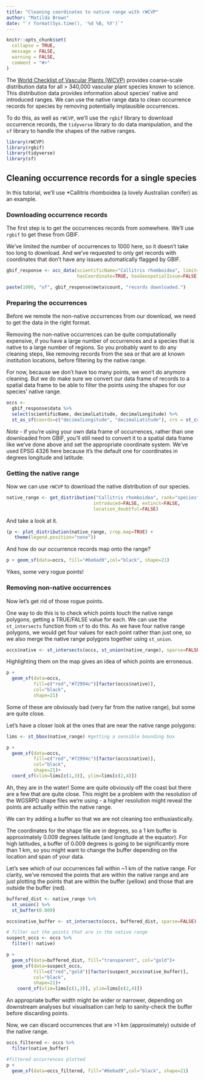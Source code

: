 ```yaml
---
title: "Cleaning coordinates to native range with rWCVP"
author: "Matilda Brown"
date: "`r format(Sys.time(), '%d %B, %Y')`"
---
```


```r
knitr::opts_chunk$set(
  collapse = TRUE,
  message = FALSE,
  warning = FALSE,
  comment = "#>"
)
```

The [World Checklist of Vascular Plants (WCVP)](https://wcvp.science.kew.org) provides coarse-scale distribution data for all > 340,000 vascular plant species known to science. This distribution data provides information about species' native and introduced ranges. We can use the native range data to clean occurrence records for species by removing potentially implausible occurrences.

To do this, as well as `rWCVP`, we'll use the `rgbif` library to download occurrence records, the `tidyverse` library to do data manipulation, and the `sf` library to handle the shapes of the native ranges.


```r
library(rWCVP)
library(rgbif)
library(tidyverse)
library(sf)
```

## Cleaning occurrence records for a single species

In this tutorial, we'll use *Callitris rhomboidea (a lovely Australian conifer) as an example.

### Downloading occurrence records

The first step is to get the occurrences records from somewhere. We'll use `rgbif` to get these from GBIF.

We've limited the number of occurrences to 1000 here, so it doesn't take too long to download. And we've requested to only get records with coordinates that don't have any issues automatically flagged by GBIF.

```r
gbif_response <- occ_data(scientificName="Callitris rhomboidea", limit=1000,
                          hasCoordinate=TRUE, hasGeospatialIssue=FALSE)

paste(1000, "of", gbif_response$meta$count, "records downloaded.")
```

### Preparing the occurrences

Before we remote the non-native occurrences from our download, we need to get the data in the right format.

Removing the non-native occurrences can be quite computationally expensive, if you have a large number of occurrences and a species that is native to a large number of regions. So you probably want to do any cleaning steps, like removing records from the sea or that are at known institution locations, before filtering by the native range.

For now, because we don't have too many points, we won't do anymore cleaning. But we do make sure we convert our data frame of records to a spatial data frame to be able to filter the points using the shapes for our species' native range.

```r
occs <- 
  gbif_response$data %>% 
  select(scientificName, decimalLatitude, decimalLongitude) %>%
  st_as_sf(coords=c("decimalLongitude", "decimalLatitude"), crs = st_crs(4326))
```

*Note* - if you're using your own data frame of occurrences, rather than one downloaded from GBIF, you'll still need to convert it to a spatial data frame like we've done above and set the appropriate coordinate system. We've used EPSG 4326 here because it's the default one for coordinates in degrees longitude and latitude.


### Getting the native range

Now we can use `rWCVP` to download the native distribution of our species.

```r
native_range <- get_distribution("Callitris rhomboidea", rank="species",
                                introduced=FALSE, extinct=FALSE, 
                                location_doubtful=FALSE)
```

And take a look at it.
```r
(p <- plot_distribution(native_range, crop.map=TRUE) + 
   theme(legend.position="none"))
```

And how do our occurrence records map onto the range? 

```r
p + geom_sf(data=occs, fill="#6e6ad9",col="black", shape=21) 
```

Yikes, some very rogue points!

### Removing non-native occurrences

Now let's get rid of those rogue points. 

One way to do this is to check which points touch the native range polygons, getting a TRUE/FALSE value for each. We can use the `st_intersects` function from `sf` to do this. As we have four native range polygons, we would get four values for each point rather than just one, so we also merge the native range polygons together using `st_union`.

```r
occs$native <- st_intersects(occs, st_union(native_range), sparse=FALSE)[,1]
```

Highlighting them on the map gives an idea of which points are erroneous.

```r
p +
  geom_sf(data=occs,
          fill=c("red","#72994c")[factor(occs$native)],
          col="black", 
          shape=21)
```

Some of these are obviously bad (very far from the native range), but some are quite close.

Let's have a closer look at the ones that are near the native range polygons:
```r
lims <- st_bbox(native_range) #getting a sensible bounding box

p +
  geom_sf(data=occs, 
          fill=c("red","#72994c")[factor(occs$native)],
          col="black", 
          shape=21)+
  coord_sf(xlim=lims[c(1,3)], ylim=lims[c(2,4)])
```

Ah, they are in the water! Some are quite obviously off the coast but there are a few that are quite close. This might be a problem with the resolution of the WGSRPD shape files we're using - a higher resolution might reveal the points are actually within the native range.

We can try adding a buffer so that we are not cleaning too enthusiastically. 

The coordinates for the shape file are in degrees, so a 1 km buffer is approximately 0.009 degrees latitude (and longitude at the equator). For high latitudes, a buffer of 0.009 degrees is going to be significantly more than 1 km, so you might want to change the buffer depending on the location and span of your data. 

Let's see which of our occurrences fall within ~1 km of the native range. For clarity, we've removed the points that are within the native range and are just plotting the points that are within the buffer (yellow) and those that are outside the buffer (red). 

```r
buffered_dist <- native_range %>%
  st_union() %>%
  st_buffer(0.009)

occs$native_buffer <- st_intersects(occs, buffered_dist, sparse=FALSE)[,1]

# filter out the points that are in the native range
suspect_occs <- occs %>% 
  filter(! native)

p + 
  geom_sf(data=buffered_dist, fill="transparent", col="gold")+
  geom_sf(data=suspect_occs, 
          fill=c("red","gold")[factor(suspect_occs$native_buffer)],
          col="black", 
          shape=21)+
    coord_sf(xlim=lims[c(1,3)], ylim=lims[c(2,4)])
```
    
An appropriate buffer width might be wider or narrower, depending on downstream analyses but visualisation can help to sanity-check the buffer before discarding points. 

Now, we can discard occurrences that are >1 km (approximately) outside of the native range.

```r
occs_filtered <- occs %>% 
  filter(native_buffer)

#filtered occurrences plotted
p +
  geom_sf(data=occs_filtered, fill="#6e6ad9",col="black", shape=21)
```



